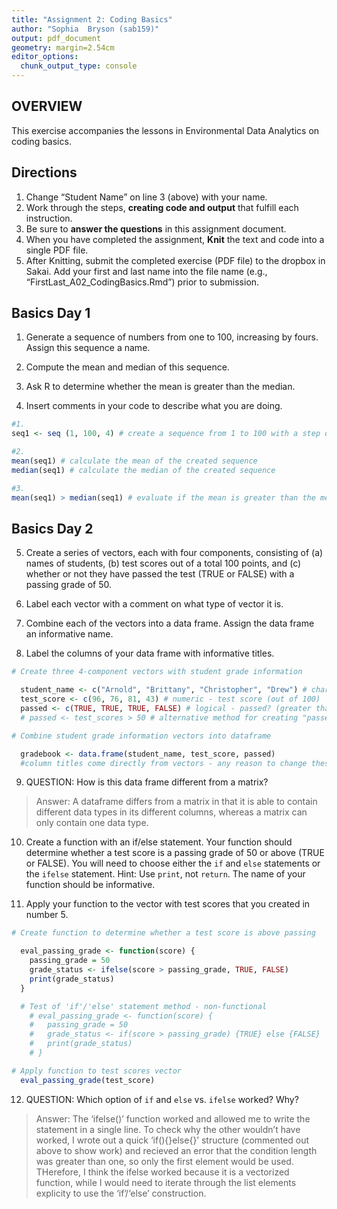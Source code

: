 ```yaml
---
title: "Assignment 2: Coding Basics"
author: "Sophia  Bryson (sab159)"
output: pdf_document
geometry: margin=2.54cm
editor_options: 
  chunk_output_type: console
---
```


## OVERVIEW

This exercise accompanies the lessons in Environmental Data Analytics on coding basics. 

## Directions
1. Change "Student Name" on line 3 (above) with your name.
2. Work through the steps, **creating code and output** that fulfill each instruction.
3. Be sure to **answer the questions** in this assignment document.
4. When you have completed the assignment, **Knit** the text and code into a single PDF file.
5. After Knitting, submit the completed exercise (PDF file) to the dropbox in Sakai. Add your first and last name into the file name (e.g., "FirstLast_A02_CodingBasics.Rmd") prior to submission.



## Basics Day 1

1. Generate a sequence of numbers from one to 100, increasing by fours. Assign this sequence a name. 

2. Compute the mean and median of this sequence. 

3. Ask R to determine whether the mean is greater than the median. 

4. Insert comments in your code to describe what you are doing.

```r
#1. 
seq1 <- seq (1, 100, 4) # create a sequence from 1 to 100 with a step of 4

#2. 
mean(seq1) # calculate the mean of the created sequence
median(seq1) # calculate the median of the created sequence

#3. 
mean(seq1) > median(seq1) # evaluate if the mean is greater than the median. It is not. 

```

## Basics Day 2

5. Create a series of vectors, each with four components, consisting of (a) names of students, (b) test scores out of a total 100 points, and (c) whether or not they have passed the test (TRUE or FALSE) with a passing grade of 50.

6. Label each vector with a comment on what type of vector it is.

7. Combine each of the vectors into a data frame. Assign the data frame an informative name.

8. Label the columns of your data frame with informative titles.

```r
# Create three 4-component vectors with student grade information 

  student_name <- c("Arnold", "Brittany", "Christopher", "Drew") # character - student names
  test_score <- c(96, 76, 81, 43) # numeric - test score (out of 100)
  passed <- c(TRUE, TRUE, TRUE, FALSE) # logical - passed? (greater than 50?) 
  # passed <- test_scores > 50 # alternative method for creating "passed" vector of boolean values

# Combine student grade information vectors into dataframe

  gradebook <- data.frame(student_name, test_score, passed) 
  #column titles come directly from vectors - any reason to change these?

```

9. QUESTION: How is this data frame different from a matrix?

> Answer: A dataframe differs from a matrix in that it is able to contain different data types in its different columns, whereas a matrix can only contain one data type. 

10. Create a function with an if/else statement. Your function should determine whether a test score is a passing grade of 50 or above (TRUE or FALSE). You will need to choose either the `if` and `else` statements or the `ifelse` statement. Hint: Use `print`, not `return`. The name of your function should be informative.

11. Apply your function to the vector with test scores that you created in number 5. 

```r
# Create function to determine whether a test score is above passing

  eval_passing_grade <- function(score) {
    passing_grade = 50
    grade_status <- ifelse(score > passing_grade, TRUE, FALSE)
    print(grade_status)
  }

  # Test of 'if'/'else' statement method - non-functional
    # eval_passing_grade <- function(score) {
    #   passing_grade = 50
    #   grade_status <- if(score > passing_grade) {TRUE} else {FALSE}
    #   print(grade_status)
    # }

# Apply function to test scores vector
  eval_passing_grade(test_score)

```

12. QUESTION: Which option of `if` and `else` vs. `ifelse` worked? Why?

> Answer: The 'ifelse()' function worked and allowed me to write the statement in a single line. To check why the other wouldn't have worked, I wrote out a quick 'if(){}else{}' structure (commented out above to show work) and recieved an error that the condition length was greater than one, so only the first element would be used. THerefore, I think the ifelse worked because it is a vectorized function, while I would need to iterate through the list elements explicity to use the 'if'/'else' construction. 
